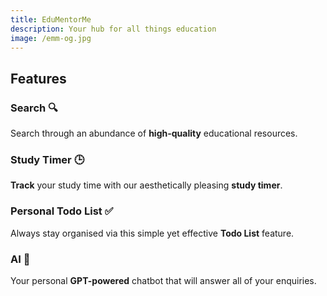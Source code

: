 ```yaml
---
title: EduMentorMe
description: Your hub for all things education
image: /emm-og.jpg
---
```


## Features

<Grid>

<Card href="/search">

### Search 🔍

Search through an abundance of **high-quality** educational resources.

</Card>

<Card href="/study_timer">

### Study Timer 🕒

**Track** your study time with our aesthetically pleasing **study timer**.

</Card>

<Card href="/" disabled>

### Personal Todo List ✅

Always stay organised via this simple yet effective **Todo List** feature.

</Card>

<Card href="/" disabled>

### AI 🤖

Your personal **GPT-powered** chatbot that will answer all of your enquiries.

</Card>

</Grid>
